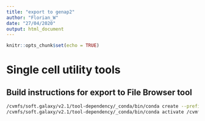 ```yaml
---
title: "export to genap2"
author: "Florian_W"
date: "27/04/2020"
output: html_document
---
```


```r
knitr::opts_chunk$set(echo = TRUE)
```

# Single cell utility tools

## Build instructions for export to File Browser tool

```bash
/cvmfs/soft.galaxy/v2.1/tool-dependency/_conda/bin/conda create --prefix /cvmfs/soft.galaxy/v2.1/tool-dependency/_conda/envs/__regex@2020.4.4  regex=2020.4.4 --channel conda-forge
/cvmfs/soft.galaxy/v2.1/tool-dependency/_conda/bin/conda activate /cvmfs/soft.galaxy/v2.1/tool-dependency/_conda/envs/__regex@2020.4.4
```


